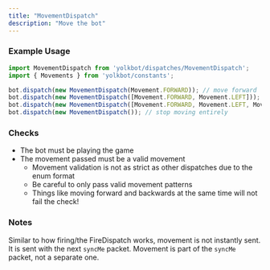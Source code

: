 ```yaml
---
title: "MovementDispatch"
description: "Move the bot"
---
```


### Example Usage

```js
import MovementDispatch from 'yolkbot/dispatches/MovementDispatch';
import { Movements } from 'yolkbot/constants';

bot.dispatch(new MovementDispatch(Movement.FORWARD)); // move forward
bot.dispatch(new MovementDispatch([Movement.FORWARD, Movement.LEFT])); // move forward & to the left
bot.dispatch(new MovementDispatch([Movement.FORWARD, Movement.LEFT, Movement.JUMP])); // move forward & to the left while jumping
bot.dispatch(new MovementDispatch()); // stop moving entirely
```

### Checks
- The bot must be playing the game
- The movement passed must be a valid movement
    - Movement validation is not as strict as other dispatches due to the enum format
    - Be careful to only pass valid movement patterns
    - Things like moving forward and backwards at the same time will not fail the check!

### Notes
Similar to how firing/the FireDispatch works, movement is not instantly sent. It is sent with the next `syncMe` packet. Movement is part of the `syncMe` packet, not a separate one.